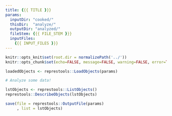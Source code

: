 ```yaml
---
title: {{{ TITLE }}}
params: 
  inputDir: "cooked/"
  thisDir:  "analyze/"
  outputDir: "analyzed/"
  fileStem: {{{ FILE_STEM }}}
  inputFiles: 
    {{{ INPUT_FILES }}}
---
```


```r
knitr::opts_knit$set(root.dir = normalizePath('../'))
knitr::opts_chunk$set(echo=FALSE, message=FALSE, warning=FALSE, error=TRUE)
```

```r
loadedObjects <- represtools::LoadObjects(params)
```

```r
# Analyze some data!
```

```r
lstObjects <- represtools::ListObjects()
represtools::DescribeObjects(lstObjects)
```

```r
save(file = represtools::OutputFile(params)
     , list = lstObjects)
```
